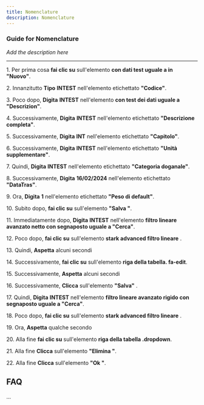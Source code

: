```yaml
---
title: Nomenclature
description: Nomenclature
---
```


### Guide for Nomenclature

*Add the description here*

___

1\. Per prima cosa **fai clic su** sull'elemento **con dati test uguale a in "Nuovo"**.  
  
2\. Innanzitutto **Tipo** **INTEST** nell'elemento etichettato **"Codice"**.  
  
3\. Poco dopo, **Digita** **INTEST** nell'elemento **con test dei dati uguale a "Descrizion"**.  
  
4\. Successivamente, **Digita** **INTEST** nell'elemento etichettato **"Descrizione completa"**.  
  
5\. Successivamente, **Digita** **INT** nell'elemento etichettato **"Capitolo"**.  
  
6\. Successivamente, **Digita** **INTEST** nell'elemento etichettato **"Unità supplementare"**.  
  
7\. Quindi, **Digita** **INTEST** nell'elemento etichettato **"Categoria doganale"**.  
  
8\. Successivamente, **Digita** **16/02/2024** nell'elemento etichettato **"DataTras"**.  
  
9\. Ora, **Digita** **1** nell'elemento etichettato **"Peso di default"**.  
  
10\. Subito dopo, **fai clic su** sull'elemento **"Salva "**.  
  
11\. Immediatamente dopo, **Digita** **INTEST** nell'elemento **filtro lineare avanzato netto con segnaposto uguale a "Cerca"**.  
  
12\. Poco dopo, **fai clic su** sull'elemento **stark advanced filtro lineare** .  
  
13\. Quindi, **Aspetta** alcuni secondi  
  
14\. Successivamente, **fai clic su** sull'elemento **riga della tabella. fa-edit**.  
  
15\. Successivamente, **Aspetta** alcuni secondi  
  
16\. Successivamente, **Clicca** sull'elemento **"Salva"** .  
  
17\. Quindi, **Digita** **INTEST** nell'elemento **filtro lineare avanzato rigido con segnaposto uguale a "Cerca"**.  
  
18\. Poco dopo, **fai clic su** sull'elemento **stark advanced filtro lineare** .  
  
19\. Ora, **Aspetta** qualche secondo  
  
20\. Alla fine **fai clic su** sull'elemento **riga della tabella .dropdown**.  
  
21\. Alla fine **Clicca** sull'elemento **"Elimina "**.  
  
22\. Alla fine **Clicca** sull'elemento **"Ok "**.  

FAQ
---

...